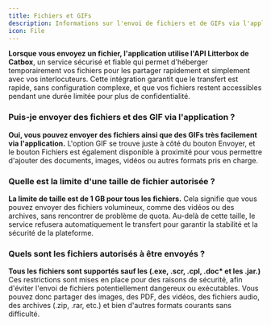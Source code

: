 ```yaml
---
title: Fichiers et GIFs
description: Informations sur l'envoi de fichiers et de GIFs via l'application.
icon: File
---
```


**Lorsque vous envoyez un fichier, l'application utilise l'API Litterbox de Catbox**, un service sécurisé et fiable qui permet d'héberger temporairement vos fichiers pour les partager rapidement et simplement avec vos interlocuteurs. Cette intégration garantit que le transfert est rapide, sans configuration complexe, et que vos fichiers restent accessibles pendant une durée limitée pour plus de confidentialité.

### Puis-je envoyer des fichiers et des GIF via l'application ?

**Oui, vous pouvez envoyer des fichiers ainsi que des GIFs très facilement via l'application.** L'option GIF se trouve juste à côté du bouton Envoyer, et le bouton Fichiers est également disponible à proximité pour vous permettre d'ajouter des documents, images, vidéos ou autres formats pris en charge.

### Quelle est la limite d'une taille de fichier autorisée ?

**La limite de taille est de 1 GB pour tous les fichiers.** Cela signifie que vous pouvez envoyer des fichiers volumineux, comme des vidéos ou des archives, sans rencontrer de problème de quota. Au-delà de cette taille, le service refusera automatiquement le transfert pour garantir la stabilité et la sécurité de la plateforme.

### Quels sont les fichiers autorisés à être envoyés ?

**Tous les fichiers sont supportés sauf les (.exe, .scr, .cpl, .doc\* et les .jar.)** Ces restrictions sont mises en place pour des raisons de sécurité, afin d'éviter l'envoi de fichiers potentiellement dangereux ou exécutables. Vous pouvez donc partager des images, des PDF, des vidéos, des fichiers audio, des archives (.zip, .rar, etc.) et bien d'autres formats courants sans difficulté.